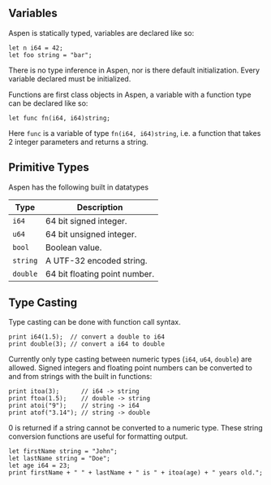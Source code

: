 
## Variables

Aspen is statically typed, variables are declared like so:

```
let n i64 = 42;
let foo string = "bar";
```

There is no type inference in Aspen, nor is there default initialization. Every variable declared must be initialized.

Functions are first class objects in Aspen, a variable with a function type can be declared like so:

```
let func fn(i64, i64)string;
```

Here `func` is a variable of type `fn(i64, i64)string`, i.e. a function that takes 2 integer parameters and returns a string.

## Primitive Types

Aspen has the following built in datatypes

| Type     | Description                   |
|----------|-------------------------------|
| `i64`    | 64 bit signed integer.        |
| `u64`    | 64 bit unsigned integer.      |
| `bool`   | Boolean value.                |
| `string` | A UTF-32 encoded string.      |
| `double` | 64 bit floating point number. |

## Type Casting

Type casting can be done with function call syntax.

```
print i64(1.5);  // convert a double to i64
print double(3); // convert a i64 to double
```

Currently only type casting between numeric types (`i64`, `u64`, `double`) are allowed. Signed integers and floating point numbers can be converted to and from strings with the built in functions:

```
print itoa(3);      // i64 -> string
print ftoa(1.5);    // double -> string
print atoi("9");    // string -> i64
print atof("3.14"); // string -> double
```

0 is returned if a string cannot be converted to a numeric type. These string conversion functions are useful for formatting output.

```
let firstName string = "John";
let lastName string = "Doe";
let age i64 = 23;
print firstName + " " + lastName + " is " + itoa(age) + " years old.";
```

